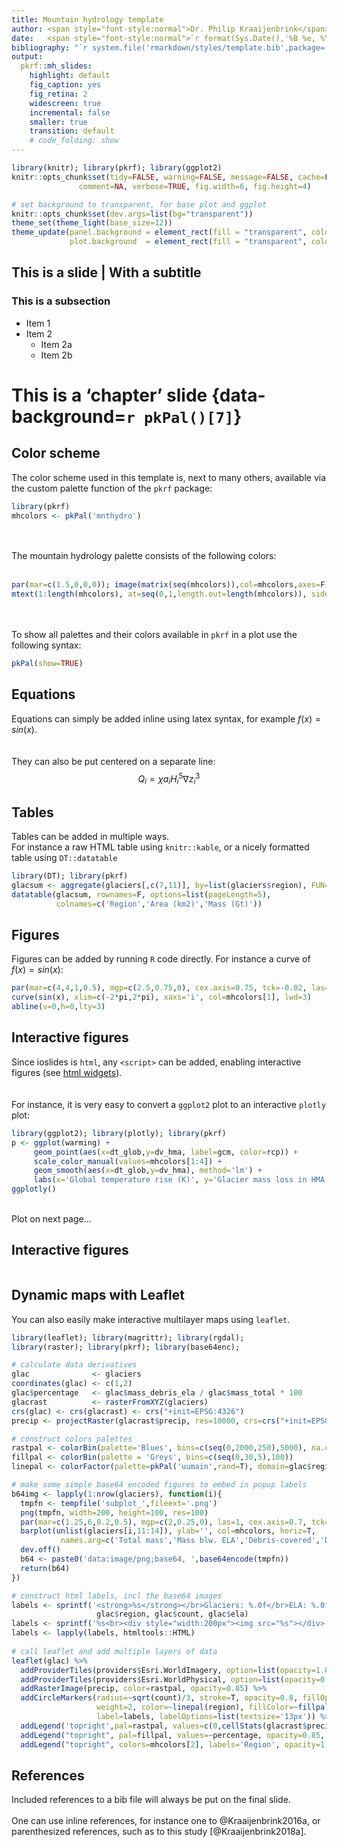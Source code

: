 ```yaml
---
title: Mountain hydrology template
author: <span style="font-style:normal">Dr. Philip Kraaijenbrink</span>
date:   <span style="font-style:normal">`r format(Sys.Date(),'%B %e, %Y')`</span><br>
bibliography: "`r system.file('rmarkdown/styles/template.bib',package='pkrf')`"
output: 
  pkrf::mh_slides:
    highlight: default
    fig_caption: yes
    fig_retina: 2
    widescreen: true
    incremental: false
    smaller: true
    transition: default
    # code_folding: show
---
```



<!-- Chunck to setup some defaults for knitr and ggplot-->
```r
library(knitr); library(pkrf); library(ggplot2)
knitr::opts_chunk$set(tidy=FALSE, warning=FALSE, message=FALSE, cache=F, 
               comment=NA, verbose=TRUE, fig.width=6, fig.height=4)

# set background to transparent, for base plot and ggplot
knitr::opts_chunk$set(dev.args=list(bg="transparent"))
theme_set(theme_light(base_size=12))
theme_update(panel.background = element_rect(fill = "transparent", colour = NA),
             plot.background  = element_rect(fill = "transparent", colour = NA))
```




## This is a slide | With a subtitle

### This is a subsection

* Item 1
* Item 2
  + Item 2a
  + Item 2b





# This is a 'chapter' slide {data-background=`r pkPal()[7]`}




## Color scheme

The color scheme used in this template is, next to many others, available via the custom palette function of the `pkrf` package:
```r
library(pkrf)
mhcolors <- pkPal('mnthydro')
```
<br><br>
The mountain hydrology palette consists of the following colors:  
<br>
```r
par(mar=c(1.5,0,0,0)); image(matrix(seq(mhcolors)),col=mhcolors,axes=F)
mtext(1:length(mhcolors), at=seq(0,1,length.out=length(mhcolors)), side=1, line=0.5)

```   

<br>  
To show all palettes and their colors available in `pkrf` in a plot use the following syntax:  
```r
pkPal(show=TRUE)
```



## Equations
Equations can simply be added inline using latex syntax, for example $f(x)=sin(x)$.  
<br>  
They can also be put centered on a separate line:  
$${Q_i} = \chi {a_i}H_i^5\nabla z_i^3$$


## Tables
Tables can be added in multiple ways.  
For instance a raw HTML table using `knitr::kable`, or a nicely formatted table using `DT::datatable`

```r
library(DT); library(pkrf)
glacsum <- aggregate(glaciers[,c(7,11)], by=list(glaciers$region), FUN=sum)
datatable(glacsum, rownames=F, options=list(pageLength=5),
          colnames=c('Region','Area (km2)','Mass (Gt)'))
```



## Figures
Figures can be added by running `R` code directly. For instance a curve of $f(x)=sin(x)$:
```r
par(mar=c(4,4,1,0.5), mgp=c(2.5,0.75,0), cex.axis=0.75, tck=-0.02, las=1)
curve(sin(x), xlim=c(-2*pi,2*pi), xaxs='i', col=mhcolors[1], lwd=3)
abline(v=0,h=0,lty=3)
```






## Interactive figures
Since ioslides is `html`, any `<script>` can be added, enabling interactive figures (see [html widgets](https://www.htmlwidgets.org/index.html)).  
<br>  
For instance, it is very easy to convert a `ggplot2` plot to an interactive `plotly` plot:
```r
library(ggplot2); library(plotly); library(pkrf)
p <- ggplot(warming) +
     geom_point(aes(x=dt_glob,y=dv_hma, label=gcm, color=rcp)) +
     scale_color_manual(values=mhcolors[1:4]) + 
     geom_smooth(aes(x=dt_glob,y=dv_hma), method='lm') + 
     labs(x='Global temperature rise (K)', y='Glacier mass loss in HMA (%)')
ggplotly()
```

<br>Plot on next page...  




## Interactive figures
```r
```




## Dynamic maps with Leaflet
You can also easily make interactive multilayer maps using `leaflet`.

```r
library(leaflet); library(magrittr); library(rgdal);
library(raster); library(pkrf); library(base64enc);

# calculate data derivatives
glac              <- glaciers
coordinates(glac) <- c(1,2)
glac$percentage   <- glac$mass_debris_ela / glac$mass_total * 100
glacrast          <- rasterFromXYZ(glaciers)
crs(glac) <- crs(glacrast) <- crs("+init=EPSG:4326")
precip <- projectRaster(glacrast$precip, res=10000, crs=crs("+init=EPSG:3857"))

# construct colors palettes
rastpal <- colorBin(palette='Blues', bins=c(seq(0,2000,250),5000), na.color='#00000000')
fillpal <- colorBin(palette = 'Greys', bins=c(seq(0,30,5),100))
linepal <- colorFactor(palette=pkPal('uumain',rand=T), domain=glac$region)

# make some simple base64 encoded figures to embed in popup labels
b64img <- lapply(1:nrow(glaciers), function(i){
  tmpfn <- tempfile('subplot_',fileext='.png')
  png(tmpfn, width=200, height=100, res=100)
  par(mar=c(1.25,6,0.2,0.5), mgp=c(2,0.25,0), las=1, cex.axis=0.7, tck=-0.03)
  barplot(unlist(glaciers[i,11:14]), ylab='', col=mhcolors, horiz=T,
           names.arg=c('Total mass','Mass blw. ELA','Debris-covered','DC blw. ELA'))
  dev.off()
  b64 <- paste0('data:image/png;base64, ',base64encode(tmpfn))
  return(b64)
})

# construct html labels, incl the base64 images
labels <- sprintf('<strong>%s</strong></br>Glaciers: %.0f</br>ELA: %.0f m',
                   glac$region, glac$count, glac$ela) 
labels <- sprintf('%s<br><div style="width:200px"><img src="%s"></div>',labels,b64img)
labels <- lapply(labels, htmltools::HTML)
  
# call leaflet and add multiple layers of data
leaflet(glac) %>% 
  addProviderTiles(providers$Esri.WorldImagery, option=list(opacity=1.0)) %>%
  addProviderTiles(providers$Esri.WorldPhysical, option=list(opacity=0.6)) %>%
  addRasterImage(precip, color=rastpal, opacity=0.85) %>%
  addCircleMarkers(radius=~sqrt(count)/3, stroke=T, opacity=0.8, fillOpacity=1,
                   weight=2, color=~linepal(region), fillColor=~fillpal(percentage),
                   label=labels, labelOptions=list(textsize='13px')) %>%
  addLegend('topright',pal=rastpal, values=c(0,cellStats(glacrast$precip,max)), opacity=0.85, title = "Precip (mm)") %>%
  addLegend("topright", pal=fillpal, values=~percentage, opacity=0.85, title = "Debris-cover (%)") %>%
  addLegend("topright", colors=mhcolors[2], labels='Region', opacity=1, title = NA)

```







## References
Included references to a bib file will always be put on the final slide.  
<br>
One can use inline references, for instance one to @Kraaijenbrink2016a, or parenthesized references, such as to this study [@Kraaijenbrink2018a].  
<br>